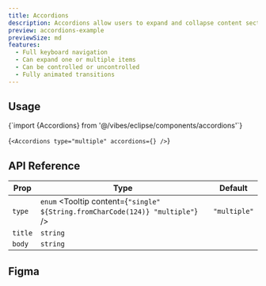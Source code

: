 ```yaml
---
title: Accordions
description: Accordions allow users to expand and collapse content sections.
preview: accordions-example
previewSize: md
features:
  - Full keyboard navigation
  - Can expand one or multiple items
  - Can be controlled or uncontrolled
  - Fully animated transitions
---
```


## Usage

<CodeBlock lang="bash">
  {`import {Accordions} from '@/vibes/eclipse/components/accordions'`}
</CodeBlock>

<CodeBlock lang="bash">{`<Accordions type="multiple" accordions={} />`}</CodeBlock>

## API Reference

| Prop                                                                                       | Type                                                                           | Default      |
| ------------------------------------------------------------------------------------------ | ------------------------------------------------------------------------------ | ------------ |
| `type` <Tooltip content='This is an example tooltip for what this particular prop does'/>  | `enum` <Tooltip content={`"single" ${String.fromCharCode(124)} "multiple"`} /> | `"multiple"` |
| `title` <Tooltip content='This is an example tooltip for what this particular prop does'/> | `string`                                                                       |              |
| `body` <Tooltip content='This is an example tooltip for what this particular prop does'/>  | `string`                                                                       |              |

## Figma

<Figma url="https://www.figma.com/design/Ss4o7sfbgqVr83CTXG7vRa/Eclipse?node-id=0-1&t=YUULMsYEJlzDsjhl-1" />
